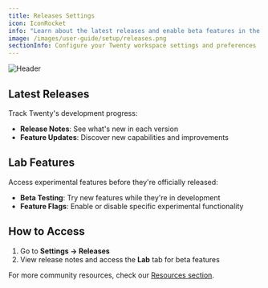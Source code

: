 ```yaml
---
title: Releases Settings
icon: IconRocket
info: "Learn about the latest releases and enable beta features in the Lab."
image: /images/user-guide/setup/releases.png
sectionInfo: Configure your Twenty workspace settings and preferences
---
```

<Frame>
  <img src="/images/user-guide/setup/releases.png" alt="Header" />
</Frame>

## Latest Releases

Track Twenty's development progress:
- **Release Notes**: See what's new in each version
- **Feature Updates**: Discover new capabilities and improvements

## Lab Features

Access experimental features before they're officially released:
- **Beta Testing**: Try new features while they're in development
- **Feature Flags**: Enable or disable specific experimental functionality

## How to Access

1. Go to **Settings → Releases**
2. View release notes and access the **Lab** tab for beta features


For more community resources, check our [Resources section](/user-guide/section/resources).



